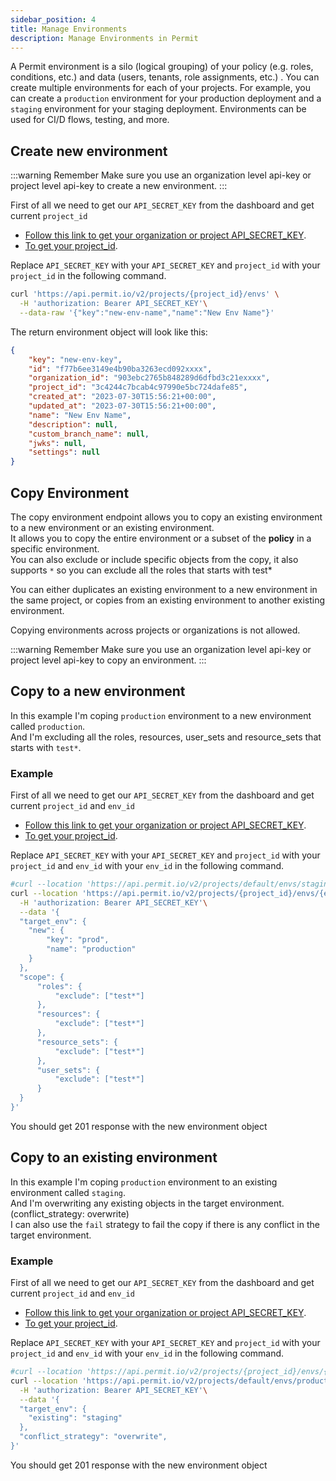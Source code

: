 ```yaml
---
sidebar_position: 4
title: Manage Environments
description: Manage Environments in Permit
---
```



A Permit environment is a silo (logical grouping) of your policy (e.g. roles, conditions, etc.) and data (users, tenants, role assignments, etc.) . You can create multiple environments for each of your projects. For example, you can create a `production` environment for your production deployment and a `staging` environment for your staging deployment. Environments can be used for CI/D flows, testing, and more.


## Create new environment

:::warning Remember
Make sure you use an organization level api-key or project level api-key to create a new environment. 
:::


First of all we need to get our `API_SECRET_KEY` from the dashboard and get current `project_id`<br/>
- [Follow this link to get your organization or project API_SECRET_KEY](/api/api-with-cli/#get-your-api-key).<br/>
- [To get your project_id](/api/examples/get-project-and-env).

Replace `API_SECRET_KEY` with your `API_SECRET_KEY` and `project_id` with your `project_id` in the following command.

```bash
curl 'https://api.permit.io/v2/projects/{project_id}/envs' \
  -H 'authorization: Bearer API_SECRET_KEY'\
  --data-raw '{"key":"new-env-name","name":"New Env Name"}' 

```
The return environment object will look like this:
  
```json
{
    "key": "new-env-key",
    "id": "f77b6ee3149e4b90ba3263ecd092xxxx",
    "organization_id": "903ebc2765b848289d6dfbd3c21exxxx",
    "project_id": "3c4244c7bcab4c97990e5bc724dafe85",
    "created_at": "2023-07-30T15:56:21+00:00",
    "updated_at": "2023-07-30T15:56:21+00:00",
    "name": "New Env Name",
    "description": null,
    "custom_branch_name": null,
    "jwks": null,
    "settings": null
}
```


## Copy Environment


The copy environment endpoint allows you to copy an existing environment to a new environment or an existing environment.<br/>
It allows you to copy the entire environment or a subset of the **policy** in a specific environment.<br/>
You can also exclude or include specific objects from the copy, it also supports `*` so you can exclude all the roles that starts with test*<br/>

You can either duplicates an existing environment to a new environment in the same project, or copies from an existing environment to another existing environment.

Copying environments across projects or organizations is not allowed.

:::warning Remember
Make sure you use an organization level api-key or project level api-key to copy an environment. 
:::

## Copy to a new environment



In this example I'm coping `production` environment to a new environment called `production`.<br/>
And I'm excluding all the roles, resources, user_sets and resource_sets that starts with `test*`.<br/>

### Example

First of all we need to get our `API_SECRET_KEY` from the dashboard and get current `project_id` and `env_id`<br/>
- [Follow this link to get your organization or project API_SECRET_KEY](/api/api-with-cli/#get-your-api-key).<br/>
- [To get your project_id](/api/examples/get-project-and-env).

Replace `API_SECRET_KEY` with your `API_SECRET_KEY` and `project_id` with your `project_id` and `env_id` with your `env_id` in the following command.<br/>

```bash
#curl --location 'https://api.permit.io/v2/projects/default/envs/staging/copy' \
curl --location 'https://api.permit.io/v2/projects/{project_id}/envs/{env_id}/copy' \
  -H 'authorization: Bearer API_SECRET_KEY'\
  --data '{
  "target_env": {
    "new": {
        "key": "prod",
        "name": "production"
    }
  },
  "scope": {
      "roles": {
          "exclude": ["test*"]
      },
      "resources": {
          "exclude": ["test*"]
      },
      "resource_sets": {
          "exclude": ["test*"]
      },
      "user_sets": {
          "exclude": ["test*"]
      }
  }
}'

```
You should get 201 response with the new environment object

## Copy to an existing environment



In this example I'm coping `production` environment to an existing environment called `staging`.<br/>
And I'm overwriting any existing objects in the target environment. (conflict_strategy: overwrite)<br/>
I can also use the `fail` strategy to fail the copy if there is any conflict in the target environment.

### Example

First of all we need to get our `API_SECRET_KEY` from the dashboard and get current `project_id` and `env_id`<br/>
- [Follow this link to get your organization or project API_SECRET_KEY](/api/api-with-cli/#get-your-api-key).<br/>
- [To get your project_id](/api/examples/get-project-and-env).

Replace `API_SECRET_KEY` with your `API_SECRET_KEY` and `project_id` with your `project_id` and `env_id` with your `env_id` in the following command.<br/>

```bash
#curl --location 'https://api.permit.io/v2/projects/{project_id}/envs/{env_id}/copy' \
curl --location 'https://api.permit.io/v2/projects/default/envs/production/copy' \
  -H 'authorization: Bearer API_SECRET_KEY'\
  --data '{
  "target_env": {
    "existing": "staging"
  },
  "conflict_strategy": "overwrite",
}'

```
You should get 201 response with the new environment object
